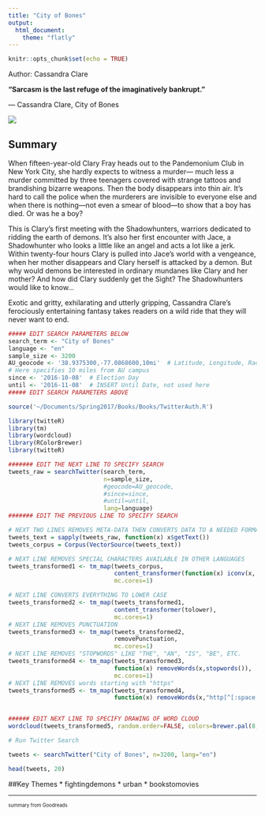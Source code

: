 ```yaml
---
title: "City of Bones"
output: 
  html_document:
    theme: "flatly"
---
```


```r
knitr::opts_chunk$set(echo = TRUE)
```
Author: Cassandra Clare

**“Sarcasm is the last refuge of the imaginatively bankrupt.”**

― Cassandra Clare, City of Bones

![](cityofbones.jpeg)

## Summary
When fifteen-year-old Clary Fray heads out to the Pandemonium Club in New York City, she hardly expects to witness a murder― much less a murder committed by three teenagers covered with strange tattoos and brandishing bizarre weapons. Then the body disappears into thin air. It's hard to call the police when the murderers are invisible to everyone else and when there is nothing―not even a smear of blood―to show that a boy has died. Or was he a boy?

This is Clary's first meeting with the Shadowhunters, warriors dedicated to ridding the earth of demons. It's also her first encounter with Jace, a Shadowhunter who looks a little like an angel and acts a lot like a jerk. Within twenty-four hours Clary is pulled into Jace's world with a vengeance, when her mother disappears and Clary herself is attacked by a demon. But why would demons be interested in ordinary mundanes like Clary and her mother? And how did Clary suddenly get the Sight? The Shadowhunters would like to know... 

Exotic and gritty, exhilarating and utterly gripping, Cassandra Clare's ferociously entertaining fantasy takes readers on a wild ride that they will never want to end.

```r
##### EDIT SEARCH PARAMETERS BELOW
search_term <- "City of Bones"
language <- "en"
sample_size <- 3200 
AU_geocode <- '38.9375300,-77.0868600,10mi'  # Latitude, Longitude, Radius
# Here specifies 10 miles from AU campus
since <- '2016-10-08'  # Election Day
until <- '2016-11-08'  # INSERT Until Date, not used here
##### EDIT SEARCH PARAMETERS ABOVE

source('~/Documents/Spring2017/Books/Books/TwitterAuth.R')

library(twitteR)
library(tm)
library(wordcloud)
library(RColorBrewer)
library(twitteR)

####### EDIT THE NEXT LINE TO SPECIFY SEARCH
tweets_raw = searchTwitter(search_term,
                           n=sample_size,
                           #geocode=AU_geocode,
                           #since=since,
                           #until=until,
                           lang=language)
####### EDIT THE PREVIOUS LINE TO SPECIFY SEARCH

# NEXT TWO LINES REMOVES META-DATA THEN CONVERTS DATA TO A NEEDED FORMAT
tweets_text = sapply(tweets_raw, function(x) x$getText())
tweets_corpus = Corpus(VectorSource(tweets_text))

# NEXT LINE REMOVES SPECIAL CHARACTERS AVAILABLE IN OTHER LANGUAGES
tweets_transformed1 <- tm_map(tweets_corpus,
                              content_transformer(function(x) iconv(x, to="UTF-8-MAC")),
                              mc.cores=1)

# NEXT LINE CONVERTS EVERYTHING TO LOWER CASE
tweets_transformed2 <- tm_map(tweets_transformed1,
                              content_transformer(tolower),
                              mc.cores=1)
# NEXT LINE REMOVES PUNCTUATION
tweets_transformed3 <- tm_map(tweets_transformed2,
                              removePunctuation,
                              mc.cores=1)
# NEXT LINE REMOVES "STOPWORDS" LIKE "THE", "AN", "IS", "BE", ETC.
tweets_transformed4 <- tm_map(tweets_transformed3,
                              function(x) removeWords(x,stopwords()),
                              mc.cores=1)
# NEXT LINE REMOVES words starting with "https"
tweets_transformed5 <- tm_map(tweets_transformed4,
                              function(x) removeWords(x,"http[^[:space:]]*"),mc.cores=1)


###### EDIT NEXT LINE TO SPECIFY DRAWING OF WORD CLOUD
wordcloud(tweets_transformed5, random.order=FALSE, colors=brewer.pal(8,"Dark2"))
```


``` r

# Run Twitter Search

tweets <- searchTwitter("City of Bones", n=3200, lang="en")

head(tweets, 20)
```


##Key Themes
* fightingdemons
* urban
* bookstomovies

***
<small> <small>  

summary from Goodreads 

\small \small